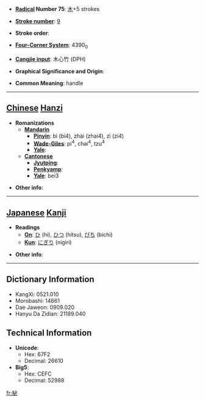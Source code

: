 * '''[[Wiktionary:Chinese radical index| Radical]] Number 75''': [[Wiktionary:Chinese radical index 木|木]]+5 strokes

* '''[[Wiktionary:Chinese total strokes index|Stroke number]]''': [[Wiktionary:Chinese total strokes index 9|9]]

* '''Stroke order''': 

* '''[[Wiktionary:Chinese four corner index|Four-Corner System]]''': 4390<sub>0</sub>

* '''[[Wiktionary:Chinese Cangjie index|Cangjie input]]''': 木心竹 (DPH)

* '''Graphical Significance and Origin''': 

* '''Common Meaning''': handle

----

== [[Chinese]] [[Hanzi]] ==

* '''Romanizations'''
** '''[[Mandarin]]'''
*** '''[[Pinyin]]''': bì (bi4), zhài (zhai4), zì (zi4)
*** '''[[Wade-Giles]]''': pi<sup>4</sup>, chai<sup>4</sup>, tzu<sup>4</sup>
*** '''[[Yale]]''': 
** '''[[Cantonese]]'''
*** '''[[Jyutping]]''':
*** '''[[Penkyamp]]''': 
*** '''[[Yale]]''': bei3

* '''Other info''': 

----

== [[Japanese]] [[Kanji]] ==

* '''Readings'''
** '''[[On]]''': [[ひ]] (hi), [[ひつ]] (hitsu), [[びち]] (bichi)
** '''[[Kun]]''': [[にぎり]] (nigiri)

* '''Other info''':  

----

== Dictionary Information ==

* KangXi: 0521.010
* Morobashi: 14661
* Dae Jaweon: 0909.020
* Hanyu Da Zidian: 21189.040

== Technical Information ==

* '''Unicode''':
** Hex: 67F2
** Decimal: 26610
* '''Big5''':
** Hex: CEFC
** Decimal: 52988

[[fr:柲]]